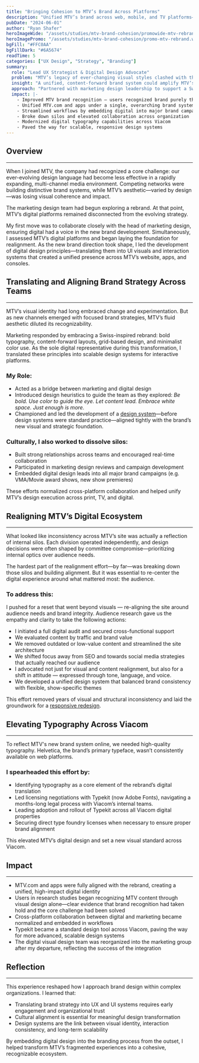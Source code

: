 ```yaml
---
title: "Bringing Cohesion to MTV’s Brand Across Platforms"
description: "Unified MTV’s brand across web, mobile, and TV platforms—bringing consistency to digital experiences while respecting each platform’s unique strengths."
pubDate: "2024-06-01"
author: "Ryan Shafer"
heroImageWide: "/assets/studies/mtv-brand-cohesion/promowide-mtv-rebrand.webp"
heroImagePromo: "/assets/studies/mtv-brand-cohesion/promo-mtv-rebrand.webp"
bgFill: "#FFC0AA"
bgFillDark: "#6A5674"
readTime: 5
categories: ["UX Design", "Strategy", "Branding"]
summary:
  role: "Lead UX Strategist & Digital Design Advocate"
  problem: "MTV’s legacy of ever-changing visual styles clashed with the need for brand cohesion in a competitive, multiplatform world."
  insight: "A unified, content-forward brand system could amplify MTV’s voice across television, print, and digital—if teams aligned behind a shared philosophy."
  approach: "Partnered with marketing design leadership to support a Swiss-inspired rebrand, translated its principles to digital platforms, restructured collaboration between teams, and aligned web, mobile, and console experiences with the new brand system."
  impact: |-
    - Improved MTV brand recognition — users recognized brand purely through design
    - Unified MTV.com and apps under a single, overarching brand system
    - Streamlined workflows by embedding digital into major brand campaigns
    - Broke down silos and elevated collaboration across organization
    - Modernized digital typography capabilities across Viacom
    - Paved the way for scalable, responsive design systems
---
```


## Overview
---
<ImageWithStyle src="/assets/studies/mtv-brand-cohesion/content/mtv-ids.webp" alt="A historic lookback on MTV's id design" />

When I joined MTV, the company had recognized a core challenge: our ever-evolving design language had become less effective in a rapidly expanding, multi-channel media environment. Competing networks were building distinctive brand systems, while MTV’s aesthetic—varied by design—was losing visual coherence and impact.

The marketing design team had begun exploring a rebrand. At that point, MTV’s digital platforms remained disconnected from the evolving strategy.

My first move was to collaborate closely with the head of marketing design, ensuring digital had a voice in the new brand development. Simultaneously, I assessed MTV’s digital platforms and began laying the foundation for realignment. As the new brand direction took shape, I led the development of digital design principles—translating them into UI visuals and interaction systems that created a unified presence across MTV’s website, apps, and consoles.

## Translating and Aligning Brand Strategy Across Teams
---

MTV’s visual identity had long embraced change and experimentation. But as new channels emerged with focused brand strategies, MTV’s fluid aesthetic diluted its recognizability.

<ImageWithStyle src="/assets/studies/mtv-brand-cohesion/content/mtv-new.webp" alt="MTV’s logo redesign, created as part of a larger brand realignment." />

Marketing responded by embracing a Swiss-inspired rebrand: bold typography, content-forward layouts, grid-based design, and minimalist color use. As the sole digital representative during this transformation, I translated these principles into scalable design systems for interactive platforms.

<ImageWithStyle src="/assets/studies/mtv-brand-cohesion/content/mtv-new-type.webp" alt="MTV's new Swiss design aesthetic" />

### My Role:

<ImageWithStyle src="/assets/studies/mtv-brand-cohesion/content/mtv-guide.webp" alt="My design heuristics poster for the team common space" />

- Acted as a bridge between marketing and digital design  
- Introduced design heuristics to guide the team as they explored: *Be bold. Use color to guide the eye. Let content lead. Embrace white space. Just enough is more.*
- Championed and led the development of a [design system](/case-studies/building-design-systems)—before design systems were standard practice—aligned tightly with the brand’s new visual and strategic foundation. 

<ImageWithStyle src="/assets/studies/mtv-brand-cohesion/content/mtv-design-system.webp" alt="A sample of MTV's design system – Designed by Christa Fields" />


### Culturally, I also worked to dissolve silos:
- Built strong relationships across teams and encouraged real-time collaboration  
- Participated in marketing design reviews and campaign development  
- Embedded digital design leads into all major brand campaigns (e.g. VMA/Movie award shows, new show premieres)

These efforts normalized cross-platform collaboration and helped unify MTV’s design execution across print, TV, and digital.

## Realigning MTV’s Digital Ecosystem
---
<ImageWithStyle src="/assets/studies/mtv-brand-cohesion/content/mtv-old-hp-crop.webp" alt="Before the redesign work began, MTV’s homepage was intentionally chaotic — each time the page loaded, a new theme was applied." largeSrc="/assets/studies/mtv-brand-cohesion/content/mtv-old-hp-full.webp"  />

What looked like inconsistency across MTV’s site was actually a reflection of internal silos. Each division operated independently, and design decisions were often shaped by committee compromise—prioritizing internal optics over audience needs.

The hardest part of the realignment effort—by far—was breaking down those silos and building alignment. But it was essential to re-center the digital experience around what mattered most: the audience.

### To address this:
I pushed for a reset that went beyond visuals — re-aligning the site around audience needs and brand integrity. Audience research gave us the empathy and clarity to take the following actions:
- I initiated a full digital audit and secured cross-functional support  
- We evaluated content by traffic and brand value  
- We removed outdated or low-value content and streamlined the site architecture
- We shifted focus away from SEO and towards social media strategies that actually reached our audience
- I advocated not just for visual and content realignment, but also for a shift in attitude — expressed through tone, language, and voice.  
- We developed a unified design system that balanced brand consistency with flexible, show-specific themes

This effort removed years of visual and structural inconsistency and laid the groundwork for a [responsive redesign](/case-studies/my-third-study).

## Elevating Typography Across Viacom
---
<ImageWithStyle src="/assets/studies/mtv-brand-cohesion/content/mtv-new-hp-crop.webp" alt="An iteration of MTV’s homepage redesign, reflecting the newly applied brand realignment." largeSrc="/assets/studies/mtv-brand-cohesion/content/mtv-new-hp-full.webp"  />

To reflect MTV's new brand system online, we needed high-quality typography. Helvetica, the brand’s primary typeface, wasn’t consistently available on web platforms.

### I spearheaded this effort by:
- Identifying typography as a core element of the rebrand’s digital translation  
- Led licensing negotiations with Typekit (now Adobe Fonts), navigating a months-long legal process with Viacom’s internal teams.  
- Leading adoption and rollout of Typekit across all Viacom digital properties  
- Securing direct type foundry licenses when necessary to ensure proper brand alignment

This elevated MTV’s digital design and set a new visual standard across Viacom.

## Impact
---
<ImageWithStyle src="/assets/studies/mtv-brand-cohesion/content/mtv-xbox.webp" alt="Exploration of the Brand style on MTV's Xbox app" />

- MTV.com and apps were fully aligned with the rebrand, creating a unified, high-impact digital identity
- Users in research studies began recognizing MTV content through visual design alone—clear evidence that brand recognition had taken hold and the core challenge had been solved 
- Cross-platform collaboration between digital and marketing became normalized and embedded in workflows
- Typekit became a standard design tool across Viacom, paving the way for more advanced, scalable design systems
- The digital visual design team was reorganized into the marketing group after my departure, reflecting the success of the integration  

<ImageWithStyle src="/assets/studies/mtv-brand-cohesion/content/mtv-app.webp" alt="Exploration of the Brand style on MTV's iOS app" />


## Reflection
---

This experience reshaped how I approach brand design within complex organizations. I learned that:

- Translating brand strategy into UX and UI systems requires early engagement and organizational trust  
- Cultural alignment is essential for meaningful design transformation  
- Design systems are the link between visual identity, interaction consistency, and long-term scalability  

By embedding digital design into the branding process from the outset, I helped transform MTV’s fragmented experiences into a cohesive, recognizable ecosystem.
